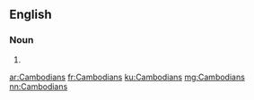 ==English==

===Noun===
{{head|en|plural}}

# {{plural of|Cambodian|lang=en|nocat=1}}

[[ar:Cambodians]]
[[fr:Cambodians]]
[[ku:Cambodians]]
[[mg:Cambodians]]
[[nn:Cambodians]]